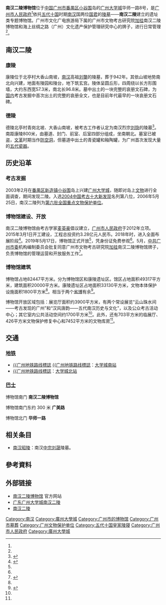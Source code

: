 {{文物保护单位
| 级别 = 全国
| 图片 = 南汉二陵墓室顶部.jpg
| 名称 = 南汉二陵
| 编号 = 6－271
| 分类 = 古墓葬
| 时代 = [[五代|五代]]
| 所在 = {{CHN}}[[广东省|广东省]][[广州市|广州市]][[番禺區|番禺區]][[小谷圍島|小谷圍島]]
| 登录 = 2006年
| Cat = 广东全国重点文物保护单位
}}
'''南汉二陵博物馆'''位于[[中国|中国]][[广州市|广州市]][[番禺区|番禺区]][[小谷围|小谷围]]岛的[[广州大学城|广州大学城]]华师一路8号，是[[广州市人民政府|广州市人民政府]]<ref name=a3/>依托[[五代十国|五代十国]]时期[[南汉|南汉]]国两位[[国君|国君]]的[[陵墓|陵墓]]——'''南汉二陵'''建立的遗址类专题博物馆。广州市文化广电旅游局下属的广州市文物考古研究院[[一个机构两块牌子|加挂]]南汉二陵博物馆和海上丝绸之路（广州）文化遗产保护管理研究中心的牌子，进行日常管理<ref name=a2/>。

== 南汉二陵 ==

=== 康陵 ===
{{main|康陵 (南漢)}}
康陵位于北亭村大香山南坡，[[南汉|南汉]]高祖[[刘龑|刘龑]]的陵墓，葬于942年。其依山坡地势南北向兴建，地面有陵园和陵台，地下筑玄宫。陵体呈圆丘形，四周绕以长方形围墙，大约东西宽57.3米，南北长96.8米。墓中出土的一块完整的哀册文石碑，为[[中国大陆|国内]]考古发掘中首次出土的完整的哀册全文，也是目前年代最早的一块哀册文石碑。

=== 德陵 ===
{{main|德陵 (南汉)}}
德陵北亭村青岗北坡、大香山南坡，被考古工作者认定为南汉烈宗[[刘隐|刘隐]]的陵墓<ref>{{Cite web |url=http://luxury.qq.com/a/20070822/000619_3.htm |title=远古的沉睡 探帝王神秘陵寝 |access-date=2008-12-21 |archive-url=https://web.archive.org/web/20150205185514/http://luxury.qq.com/a/20070822/000619_3.htm |archive-date=2015-02-05 |dead-url=yes }}</ref>。
南距康陵800米，由墓道、封门、前室、后室四部分组成，坐南朝北。墓室已被盗，[[文革|文革]]时期当作[[防空洞|防空洞]]，但墓道中出土的青瓷罐和釉陶罐，为广州首次发现大量的[[五代|五代]][[瓷器|瓷器]]。

== 历史沿革 ==

=== 考古发掘 ===

2003年2月在[[番禺区|番禺区]][[新造镇|新造镇]][[小谷围|小谷围]]岛上兴建[[广州大学城|广州大学城]]，随即对岛上[[文物|文物]]进行全面调查，期间发现二陵。入选[[全国十大考古新发现|2004中国考古十大新发现]]名列第八位，2006年5月25日，南汉二陵列为[[第六批全国重点文物保护单位|第六批全国重点文物保护单位]]。

=== 博物馆建设、开放 ===

南汉二陵博物馆由考古学家[[麦英豪|麦英豪]]倡议建立，[[广州市人民政府|广州市人民政府]]于2012年立项。2015年3月1日开工建设，工程总投资约3.28亿元人民币。2018年时，进入全面布展阶段<ref name="a3">{{Cite web|url=http://www.gz.gov.cn/zlgz/wlzx/content/post_2833661.html|title=南汉二陵博物馆正全面布展|accessdate=2021-10-22|author=|date=2018-10-27|work=|publisher=广州市人民政府网站，来源：广州日报|quote=|language=Zh-hans|archive-date=2021-10-25|archive-url=https://web.archive.org/web/20211025211508/http://www.gz.gov.cn/zlgz/wlzx/content/post_2833661.html}}</ref>。2019年5月17日，博物馆正式开放<ref name=a2/>，凭身份证免费参观<ref name=a1/>。5月，[[中共广州市委|中共广州市委]]机构编制委员会批复同意广州市文物考古研究院[[一个机构两块牌子|加挂]]南汉二陵博物馆牌子，负责博物馆的管理运营和开放服务工作<ref name="a2">{{Cite web|url=https://www.gzkaogu.org/bwg/index_130.aspx|title=南汉二陵博物馆概况|accessdate=2021-10-22|author=|date=|work=|publisher=南汉二陵博物馆网站|quote=|language=Zh-hans|archive-date=2022-03-28|archive-url=https://web.archive.org/web/20220328045112/https://www.gzkaogu.org/bwg/index_130.aspx}}</ref>。

=== 博物馆建筑 ===

博物馆占地82447平方米。分为博物馆区和康陵遗址区。馆区占地面积49317平方米，建筑面积20000平方米。康陵遗址区占地面积33130平方米，文物本体保护设施面积1800平方米<ref name=a2/>。相当于两个[[广东省博物馆|省博]]有余<ref name="a1">{{cite web |title=南汉二陵博物馆正式对外开放 |url=http://www.gd.xinhuanet.com/newscenter/2019-05/19/c_1124512711.htm |website=新华网 |date=2019-05-19 |access-date=2019-05-25 |archive-date=2020-08-09 |archive-url=https://web.archive.org/web/20200809030357/http://www.gd.xinhuanet.com/newscenter/2019-05/19/c_1124512711.htm |dead-url=no }}</ref>。

博物馆开放区域包括：展览厅面积约3900平方米，有两个常设展览“云山珠水间——考古发现的广州”和“汉风唐韵——五代南汉历史与文化”，以及公众考古活动中心；其它室内公共活动空间约1700平方米<ref name=a2/>。此外，还有703平方米的临展厅、426平方米文物保护修复中心和7452平方米的文物库房<ref name=a3/>。

== 交通 ==
=== [[广州地铁|地铁]] ===
*[[广州地铁4號线|{{广州地铁路线標誌]] [[广州地铁7號线|{{广州地铁路线標誌]]：[[大学城南站_(广州)|大学城南站]]
*[[广州地铁4號线|{{广州地铁路线標誌]]：[[大学城北站_(广州)|大学城北站]]

=== [[番禺巴士路线列表|巴士]] ===
博物馆南门
'''南汉二陵博物馆'''
{{广州巴士路线列表|86|384|番201|夜50}}

博物馆南门东约 300 米
'''广美路'''
{{广州巴士路线列表|332|387}}

博物馆北门
'''华师一路'''
{{广州巴士路线列表|夜48}}

==相关条目==
*[[南汉昭陵|南汉昭陵]]：南汉[[中宗|中宗]][[刘晟|刘晟]]陵墓。

==參考資料==
<div class="references-small">
<references />
</div>

== 外部链接 ==
*[https://www.gzkaogu.org/index.aspx 南汉二陵博物馆] {{Wayback|url=https://www.gzkaogu.org/index.aspx |date=20220330021902 }}官方网站
*[https://web.archive.org/web/20081007025620/http://www.chinaculture.org/gb/cn_zgwh/2005-04/21/content_68077.htm 广东广州大学城南汉二陵]
*[https://archive.is/20121127153901/http://www.gdwht.gov.cn/shownews.php?BAS_ID=20896 南汉二陵]

{{广东全国重点文物保护单位}}
{{广州博物馆}}
{{广州大学城}}

[[Category:南汉|Category:南汉]]
[[Category:廣州大學城|Category:廣州大學城]]
[[Category:广州市的博物馆|Category:广州市的博物馆]]
[[Category:广州市墓葬|Category:广州市墓葬]]
[[Category:广州文物保护单位|Category:广州文物保护单位]]
[[Category:五代十国皇家陵寝|Category:五代十国皇家陵寝]]
[[Category:广州市人民政府|Category:广州市人民政府]]
[[Category:廣州大學城|Category:廣州大學城]]